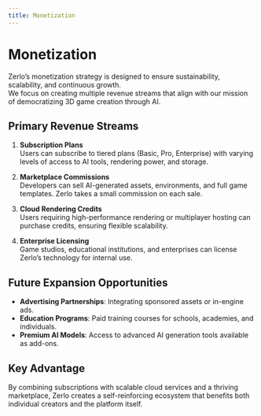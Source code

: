 ```yaml
---
title: Monetization
---
```


# Monetization

Zerlo’s monetization strategy is designed to ensure sustainability, scalability, and continuous growth.  
We focus on creating multiple revenue streams that align with our mission of democratizing 3D game creation through AI.

## Primary Revenue Streams

1. **Subscription Plans**  
   Users can subscribe to tiered plans (Basic, Pro, Enterprise) with varying levels of access to AI tools, rendering power, and storage.

2. **Marketplace Commissions**  
   Developers can sell AI-generated assets, environments, and full game templates. Zerlo takes a small commission on each sale.

3. **Cloud Rendering Credits**  
   Users requiring high-performance rendering or multiplayer hosting can purchase credits, ensuring flexible scalability.

4. **Enterprise Licensing**  
   Game studios, educational institutions, and enterprises can license Zerlo’s technology for internal use.

## Future Expansion Opportunities

- **Advertising Partnerships**: Integrating sponsored assets or in-engine ads.  
- **Education Programs**: Paid training courses for schools, academies, and individuals.  
- **Premium AI Models**: Access to advanced AI generation tools available as add-ons.

## Key Advantage

By combining subscriptions with scalable cloud services and a thriving marketplace, Zerlo creates a self-reinforcing ecosystem that benefits both individual creators and the platform itself.
